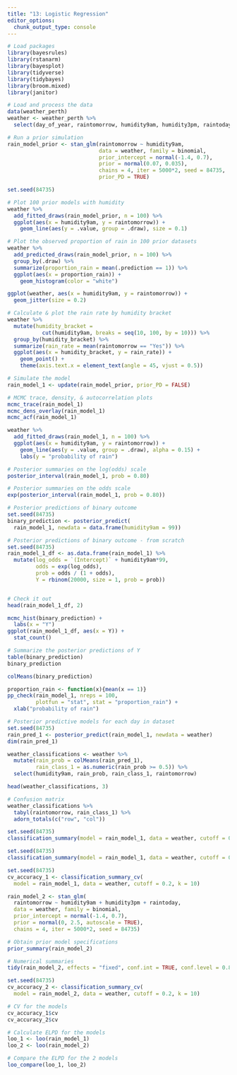```yaml
---
title: "13: Logistic Regression"
editor_options: 
  chunk_output_type: console
---
```


```r

# Load packages
library(bayesrules)
library(rstanarm)
library(bayesplot)
library(tidyverse)
library(tidybayes)
library(broom.mixed)
library(janitor)

# Load and process the data
data(weather_perth)
weather <- weather_perth %>% 
  select(day_of_year, raintomorrow, humidity9am, humidity3pm, raintoday)

# Run a prior simulation
rain_model_prior <- stan_glm(raintomorrow ~ humidity9am,
                             data = weather, family = binomial,
                             prior_intercept = normal(-1.4, 0.7),
                             prior = normal(0.07, 0.035),
                             chains = 4, iter = 5000*2, seed = 84735,
                             prior_PD = TRUE)

```

```r

set.seed(84735)

# Plot 100 prior models with humidity
weather %>% 
  add_fitted_draws(rain_model_prior, n = 100) %>% 
  ggplot(aes(x = humidity9am, y = raintomorrow)) +
    geom_line(aes(y = .value, group = .draw), size = 0.1)

# Plot the observed proportion of rain in 100 prior datasets
weather %>% 
  add_predicted_draws(rain_model_prior, n = 100) %>% 
  group_by(.draw) %>% 
  summarize(proportion_rain = mean(.prediction == 1)) %>% 
  ggplot(aes(x = proportion_rain)) +
    geom_histogram(color = "white")

```

```r

ggplot(weather, aes(x = humidity9am, y = raintomorrow)) + 
  geom_jitter(size = 0.2)

# Calculate & plot the rain rate by humidity bracket
weather %>% 
  mutate(humidity_bracket = 
           cut(humidity9am, breaks = seq(10, 100, by = 10))) %>% 
  group_by(humidity_bracket) %>% 
  summarize(rain_rate = mean(raintomorrow == "Yes")) %>% 
  ggplot(aes(x = humidity_bracket, y = rain_rate)) + 
    geom_point() + 
    theme(axis.text.x = element_text(angle = 45, vjust = 0.5))

# Simulate the model
rain_model_1 <- update(rain_model_prior, prior_PD = FALSE)

# MCMC trace, density, & autocorrelation plots
mcmc_trace(rain_model_1)
mcmc_dens_overlay(rain_model_1)
mcmc_acf(rain_model_1)

weather %>%
  add_fitted_draws(rain_model_1, n = 100) %>%
  ggplot(aes(x = humidity9am, y = raintomorrow)) +
    geom_line(aes(y = .value, group = .draw), alpha = 0.15) + 
    labs(y = "probability of rain")

```

```r

# Posterior summaries on the log(odds) scale
posterior_interval(rain_model_1, prob = 0.80)

# Posterior summaries on the odds scale
exp(posterior_interval(rain_model_1, prob = 0.80))

# Posterior predictions of binary outcome
set.seed(84735)
binary_prediction <- posterior_predict(
  rain_model_1, newdata = data.frame(humidity9am = 99))

# Posterior predictions of binary outcome - from scratch
set.seed(84735)
rain_model_1_df <- as.data.frame(rain_model_1) %>% 
  mutate(log_odds = `(Intercept)` + humidity9am*99,
         odds = exp(log_odds),
         prob = odds / (1 + odds),
         Y = rbinom(20000, size = 1, prob = prob))


# Check it out
head(rain_model_1_df, 2)

mcmc_hist(binary_prediction) + 
  labs(x = "Y")
ggplot(rain_model_1_df, aes(x = Y)) + 
  stat_count()

# Summarize the posterior predictions of Y
table(binary_prediction)
binary_prediction

colMeans(binary_prediction)

```

```r

proportion_rain <- function(x){mean(x == 1)}
pp_check(rain_model_1, nreps = 100,
         plotfun = "stat", stat = "proportion_rain") + 
  xlab("probability of rain")

# Posterior predictive models for each day in dataset
set.seed(84735)
rain_pred_1 <- posterior_predict(rain_model_1, newdata = weather)
dim(rain_pred_1)

weather_classifications <- weather %>% 
  mutate(rain_prob = colMeans(rain_pred_1),
         rain_class_1 = as.numeric(rain_prob >= 0.5)) %>% 
  select(humidity9am, rain_prob, rain_class_1, raintomorrow)

head(weather_classifications, 3)

# Confusion matrix
weather_classifications %>% 
  tabyl(raintomorrow, rain_class_1) %>% 
  adorn_totals(c("row", "col"))

set.seed(84735)
classification_summary(model = rain_model_1, data = weather, cutoff = 0.5)

set.seed(84735)
classification_summary(model = rain_model_1, data = weather, cutoff = 0.2)

set.seed(84735)
cv_accuracy_1 <- classification_summary_cv(
  model = rain_model_1, data = weather, cutoff = 0.2, k = 10)

```

```r

rain_model_2 <- stan_glm(
  raintomorrow ~ humidity9am + humidity3pm + raintoday, 
  data = weather, family = binomial,
  prior_intercept = normal(-1.4, 0.7),
  prior = normal(0, 2.5, autoscale = TRUE), 
  chains = 4, iter = 5000*2, seed = 84735)

# Obtain prior model specifications
prior_summary(rain_model_2)

# Numerical summaries
tidy(rain_model_2, effects = "fixed", conf.int = TRUE, conf.level = 0.80)

set.seed(84735)
cv_accuracy_2 <- classification_summary_cv(
  model = rain_model_2, data = weather, cutoff = 0.2, k = 10)

# CV for the models
cv_accuracy_1$cv
cv_accuracy_2$cv

# Calculate ELPD for the models
loo_1 <- loo(rain_model_1)
loo_2 <- loo(rain_model_2)

# Compare the ELPD for the 2 models
loo_compare(loo_1, loo_2)

```

